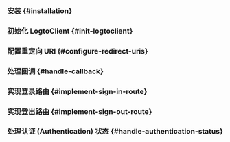 

<PhpGuideTip />

### 安装 \{#installation}

<Installation />

### 初始化 LogtoClient \{#init-logtoclient}

<InitLogtoClient />

### 配置重定向 URI \{#configure-redirect-uris}

<SignInFlowSummary />

<AssumingUrl />

<WebConfigureRedirectUris />

### 处理回调 \{#handle-callback}

<ImplementCallbackRoute />

### 实现登录路由 \{#implement-sign-in-route}

<ImplementSignInRoute />

### 实现登出路由 \{#implement-sign-out-route}

<ImplementSignOutRoute />

### 处理认证 (Authentication) 状态 \{#handle-authentication-status}

<HandleAuthenticationStatus />

<Checkpoint />
